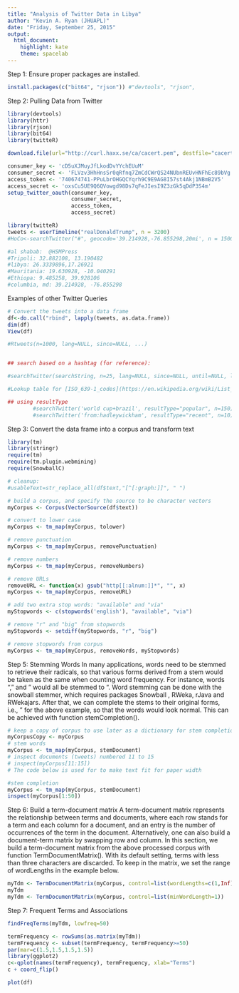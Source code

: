 ```yaml
---
title: "Analysis of Twitter Data in Libya"
author: "Kevin A. Ryan (JHUAPL)"
date: "Friday, September 25, 2015"
output:
  html_document:
    highlight: kate
    theme: spacelab
---
```



Step 1: Ensure proper packages are installed.
```r
install.packages(c("bit64", "rjson")) #"devtools", "rjson",

```

Step 2: Pulling Data from Twitter
```r
library(devtools)
library(httr)
library(rjson)
library(bit64)
library(twitteR)

download.file(url="http://curl.haxx.se/ca/cacert.pem", destfile="cacert.pem")

consumer_key <- 'cD5uXJMuyJfLkodDvYYchEUuM'
consumer_secret <- 'FLVzv3HhHnsSr0qRfnq7ZmCdCWrQS24NUbnREUvHNFhEc89bVg'
access_token <- '740674741-PPuLbrOHGQCYqrh9C9E9AG8I57st4Akj1NBmB2V5'
access_secret <- 'oxsCu5UE9Q6QVowgd98Ds7qFeJIesI9Z3zGk5qDdP3S4m'
setup_twitter_oauth(consumer_key,
                    consumer_secret,
                    access_token,
                    access_secret)

library(twitteR)
tweets <- userTimeline("realDonaldTrump", n = 3200)
#HoCo<-searchTwitter("#", geocode='39.214928,-76.855298,20mi', n = 1500)

#al shabab:  @HSMPress
#Tripoli: 32.882108, 13.190482
#libya: 26.3339896,17.26921
#Mauritania: 19.630928, -10.040291
#Ethiopa: 9.485258, 39.928106
#columbia, md: 39.214928, -76.855298
```

Examples of other Twitter Queries
```r

# Convert the tweets into a data frame
df<-do.call("rbind", lapply(tweets, as.data.frame))
dim(df)
View(df)

#Rtweets(n=1000, lang=NULL, since=NULL, ...)


## search based on a hashtag (for reference):

#searchTwitter(searchString, n=25, lang=NULL, since=NULL, until=NULL, locale=NULL, geocode=NULL, sinceID=NULL, maxID=NULL, resultType=NULL, retryOnRateLimit=120, ...) Rtweets(n=25, lang=NULL, since=NULL, ...)

#Lookup table for [ISO_639-1_codes](https://en.wikipedia.org/wiki/List_of_ISO_639-1_codes)

## using resultType
        #searchTwitter('world cup+brazil', resultType="popular", n=150)
        #searchTwitter('from:hadleywickham', resultType="recent", n=10)
```

Step 3:  Convert the data frame into a corpus and transform text
```r
library(tm)
library(stringr)
require(tm)
require(tm.plugin.webmining)
require(SnowballC)

# cleanup:
#usableText=str_replace_all(df$text,"[^[:graph:]]", " ") 

# build a corpus, and specify the source to be character vectors
myCorpus <- Corpus(VectorSource(df$text))

# convert to lower case
myCorpus <- tm_map(myCorpus, tolower)

# remove punctuation
myCorpus <- tm_map(myCorpus, removePunctuation)

# remove numbers
myCorpus <- tm_map(myCorpus, removeNumbers)

# remove URLs
removeURL <- function(x) gsub("http[[:alnum:]]*", "", x)
myCorpus <- tm_map(myCorpus, removeURL)

# add two extra stop words: "available" and "via"
myStopwords <- c(stopwords('english'), "available", "via")

# remove "r" and "big" from stopwords
myStopwords <- setdiff(myStopwords, "r", "big")

# remove stopwords from corpus
myCorpus <- tm_map(myCorpus, removeWords, myStopwords)

```

Step 5: Stemming Words
In many applications, words need to be stemmed to retrieve their radicals, so that various forms derived from a stem would be taken as the same when counting word frequency. For instance, words \update",\updated" and \updating" would all be stemmed to \updat". Word stemming can be done with the snowball stemmer, which requires packages Snowball , RWeka, rJava and RWekajars. After that, we can complete the stems to their original forms, i.e., \update" for the above example, so that the words would look normal. This can be achieved with function stemCompletion().
```r
# keep a copy of corpus to use later as a dictionary for stem completion
myCorpusCopy <- myCorpus
# stem words
myCorpus <- tm_map(myCorpus, stemDocument)
# inspect documents (tweets) numbered 11 to 15
# inspect(myCorpus[11:15])
# The code below is used for to make text fit for paper width

#stem completion
myCorpus <- tm_map(myCorpus, stemDocument)
inspect(myCorpus[1:50])
```

Step 6: Build a term-document matrix 
A term-document matrix represents the relationship between terms and documents, where each row stands for a term and each column for a document, and an entry is the number of occurrences of the term in the document. Alternatively, one can also build a document-term matrix by swapping row and column. In this section, we build a term-document matrix from the above processed corpus with function TermDocumentMatrix(). With its default setting, terms with less than three characters are discarded. To keep \r" in the matrix, we set the range of wordLengths in the example below.

```r
myTdm <- TermDocumentMatrix(myCorpus, control=list(wordLengths=c(1,Inf)))
myTdm
myTdm <- TermDocumentMatrix(myCorpus, control=list(minWordLength=1))
```

Step 7: Frequent Terms and Associations

```r
findFreqTerms(myTdm, lowfreq=50)

termFrequency <- rowSums(as.matrix(myTdm))
termFrequency <- subset(termFrequency, termFrequency>=50)
par(mar=c(1.5,1.5,1.5,1.5))
library(ggplot2)
c<-qplot(names(termFrequency), termFrequency, xlab="Terms") 
c + coord_flip()

plot(df)


```


